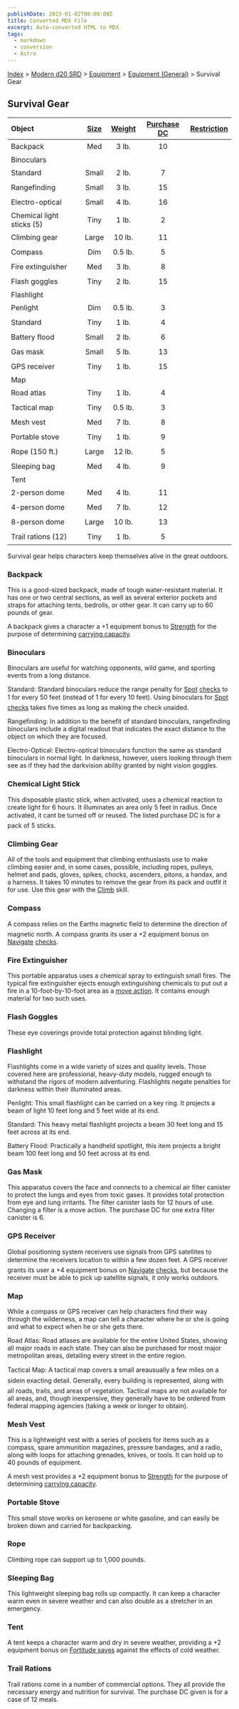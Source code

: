 ```yaml
---
publishDate: 2023-01-02T00:00:00Z
title: Converted MDX File
excerpt: Auto-converted HTML to MDX.
tags:
  - markdown
  - conversion
  - Astro
---
```


[Index](-index) > [Modern d20 SRD](modern-d20-srd-index) > [Equipment](modern-d20-srd-equipment-index) > [Equipment (General)](modern-d20-srd-equipment-equipment-general) > Survival Gear

## Survival Gear

| Object                    | [Size](modern-d20-srd-equipment-equipment-general) | [Weight](modern-d20-srd-equipment-equipment-general) | [Purchase DC](modern-d20-srd-equipment-equipment-general) | [Restriction](modern-d20-srd-equipment-equipment-general) |
| :------------------------ | :------------------------------------------------: | :--------------------------------------------------: | :-------------------------------------------------------: | --------------------------------------------------------: |
| Backpack                  |                        Med                         |                        3 lb.                         |                            10                             |                                                           |
| Binoculars                |                                                    |                                                      |                                                           |                                                           |
| Standard                  |                       Small                        |                        2 lb.                         |                             7                             |                                                           |
| Rangefinding              |                       Small                        |                        3 lb.                         |                            15                             |                                                           |
| Electro-optical           |                       Small                        |                        4 lb.                         |                            16                             |                                                           |
| Chemical light sticks (5) |                        Tiny                        |                        1 lb.                         |                             2                             |                                                           |
| Climbing gear             |                       Large                        |                        10 lb.                        |                            11                             |                                                           |
| Compass                   |                        Dim                         |                       0.5 lb.                        |                             5                             |                                                           |
| Fire extinguisher         |                        Med                         |                        3 lb.                         |                             8                             |                                                           |
| Flash goggles             |                        Tiny                        |                        2 lb.                         |                            15                             |                                                           |
| Flashlight                |                                                    |                                                      |                                                           |                                                           |
| Penlight                  |                        Dim                         |                       0.5 lb.                        |                             3                             |                                                           |
| Standard                  |                        Tiny                        |                        1 lb.                         |                             4                             |                                                           |
| Battery flood             |                       Small                        |                        2 lb.                         |                             6                             |                                                           |
| Gas mask                  |                       Small                        |                        5 lb.                         |                            13                             |                                                           |
| GPS receiver              |                        Tiny                        |                        1 lb.                         |                            15                             |                                                           |
| Map                       |                                                    |                                                      |                                                           |                                                           |
| Road atlas                |                        Tiny                        |                        1 lb.                         |                             4                             |                                                           |
| Tactical map              |                        Tiny                        |                       0.5 lb.                        |                             3                             |                                                           |
| Mesh vest                 |                        Med                         |                        7 lb.                         |                             8                             |                                                           |
| Portable stove            |                        Tiny                        |                        1 lb.                         |                             9                             |                                                           |
| Rope (150 ft.)            |                       Large                        |                        12 lb.                        |                             5                             |                                                           |
| Sleeping bag              |                        Med                         |                        4 lb.                         |                             9                             |                                                           |
| Tent                      |                                                    |                                                      |                                                           |                                                           |
| 2-person dome             |                        Med                         |                        4 lb.                         |                            11                             |                                                           |
| 4-person dome             |                        Med                         |                        7 lb.                         |                            12                             |                                                           |
| 8-person dome             |                       Large                        |                        10 lb.                        |                            13                             |                                                           |
| Trail rations (12)        |                        Tiny                        |                        1 lb.                         |                             5                             |                                                           |

Survival gear helps characters keep themselves alive in the great outdoors.

### Backpack

This is a good-sized backpack, made of tough water-resistant material. It has one or two central sections, as well as several exterior pockets and straps for attaching tents, bedrolls, or other gear. It can carry up to 60 pounds of gear.

A backpack gives a character a +1 equipment bonus to [Strength](modern-d20-srd-basics-ability-scores) for the purpose of determining [carrying
capacity](modern-d20-srd-equipment-carrying-capacity).

### Binoculars

Binoculars are useful for watching opponents, wild game, and sporting events from a long distance.

Standard: Standard binoculars reduce the range penalty for [Spot](modern-d20-srd-skills-spot) [checks](modern-d20-srd-skills-skill-basics-php#skill-check-index) to 1 for every 50 feet (instead of 1 for every 10 feet). Using binoculars for [Spot](modern-d20-srd-skills-spot) [checks](modern-d20-srd-skills-skill-basics-php#skill-check-index) takes five times as long as making the check unaided.

Rangefinding: In addition to the benefit of standard binoculars, rangefinding binoculars include a digital readout that indicates the exact distance to the object on which they are focused.

Electro-Optical: Electro-optical binoculars function the same as standard binoculars in normal light. In darkness, however, users looking through them see as if they had the darkvision ability granted by night vision goggles.

### Chemical Light Stick

This disposable plastic stick, when activated, uses a chemical reaction to create light for 6 hours. It illuminates an area only 5 feet in radius. Once activated, it cant be turned off or reused. The listed purchase DC is for a pack of 5 sticks.

### Climbing Gear

All of the tools and equipment that climbing enthusiasts use to make climbing easier and, in some cases, possible, including ropes, pulleys, helmet and pads, gloves, spikes, chocks, ascenders, pitons, a handax, and a harness. It takes 10 minutes to remove the gear from its pack and outfit it for use. Use this gear with the [Climb](modern-d20-srd-skills-climb) skill.

### Compass

A compass relies on the Earths magnetic field to determine the direction of magnetic north. A compass grants its user a +2 equipment bonus on [Navigate](modern-d20-srd-skills-navigate) [checks](modern-d20-srd-skills-skill-basics-php#skill-check-index).

### Fire Extinguisher

This portable apparatus uses a chemical spray to extinguish small fires. The typical fire extinguisher ejects enough extinguishing chemicals to put out a fire in a 10-foot-by-10-foot area as a [move
action](modern-d20-srd-combat-move-actions). It contains enough material for two such uses.

### Flash Goggles

These eye coverings provide total protection against blinding light.

### Flashlight

Flashlights come in a wide variety of sizes and quality levels. Those covered here are professional, heavy-duty models, rugged enough to withstand the rigors of modern adventuring. Flashlights negate penalties for darkness within their illuminated areas.

Penlight: This small flashlight can be carried on a key ring. It projects a beam of light 10 feet long and 5 feet wide at its end.

Standard: This heavy metal flashlight projects a beam 30 feet long and 15 feet across at its end.

Battery Flood: Practically a handheld spotlight, this item projects a bright beam 100 feet long and 50 feet across at its end.

### Gas Mask

This apparatus covers the face and connects to a chemical air filter canister to protect the lungs and eyes from toxic gases. It provides total protection from eye and lung irritants. The filter canister lasts for 12 hours of use. Changing a filter is a move action. The purchase DC for one extra filter canister is 6.

### GPS Receiver

Global positioning system receivers use signals from GPS satellites to determine the receivers location to within a few dozen feet. A GPS receiver grants its user a +4 equipment bonus on [Navigate](modern-d20-srd-skills-navigate) [checks](modern-d20-srd-skills-skill-basics-php#skill-check-index), but because the receiver must be able to pick up satellite signals, it only works outdoors.

### Map

While a compass or GPS receiver can help characters find their way through the wilderness, a map can tell a character where he or she is going and what to expect when he or she gets there.

Road Atlas: Road atlases are available for the entire United States, showing all major roads in each state. They can also be purchased for most major metropolitan areas, detailing every street in the entire region.

Tactical Map: A tactical map covers a small areausually a few miles on a sidein exacting detail. Generally, every building is represented, along with all roads, trails, and areas of vegetation. Tactical maps are not available for all areas, and, though inexpensive, they generally have to be ordered from federal mapping agencies (taking a week or longer to obtain).

### Mesh Vest

This is a lightweight vest with a series of pockets for items such as a compass, spare ammunition magazines, pressure bandages, and a radio, along with loops for attaching grenades, knives, or tools. It can hold up to 40 pounds of equipment.

A mesh vest provides a +2 equipment bonus to [Strength](modern-d20-srd-basics-ability-scores) for the purpose of determining [carrying
capacity](modern-d20-srd-equipment-carrying-capacity).

### Portable Stove

This small stove works on kerosene or white gasoline, and can easily be broken down and carried for backpacking.

### Rope

Climbing rope can support up to 1,000 pounds.

### Sleeping Bag

This lightweight sleeping bag rolls up compactly. It can keep a character warm even in severe weather and can also double as a stretcher in an emergency.

### Tent

A tent keeps a character warm and dry in severe weather, providing a +2 equipment bonus on [Fortitude
saves](modern-d20-srd-basics-saving-throws) against the effects of cold weather.

### Trail Rations

Trail rations come in a number of commercial options. They all provide the necessary energy and nutrition for survival. The purchase DC given is for a case of 12 meals.
